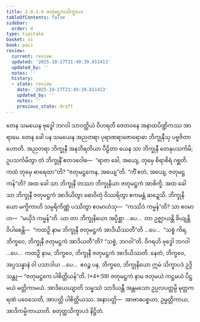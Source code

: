 ```yaml
---
title: 2.4.1.4 ဇတုမဋ္ဌကသိက္ခာပဒ
tableOfContents: false
sidebar:
  order: 4
type: tipitaka
basket: vi
book: paci
review:
  current: review
  updated: '2025-10-27T21:49:39.811413'
  updated_by: ''
  notes: ''
  history:
  - state: review
    date: '2025-10-27T21:49:39.811413'
    updated_by: ''
    notes: ''
    previous_state: draft
---
```



<ReviewStatus review={frontmatter.review} showDetails={true} />

<HypothesisAnnotation frontmatter={frontmatter} />

<DynamicBreadcrumb />

<Division number="806" book="paci" e="ch" v="2" p="342">

<Paragraph number="2592" book="paci">
တေန သမယေန ဗုဒ္ဓေါ ဘဂဝါ သာဝတ္ထိယံ ဝိဟရတိ ဇေတဝနေ အနာထပိဏ္ဍိကဿ အာရာမေ. တေန ခေါ ပန သမယေန အညတရာ ပုရာဏရာဇောရောဓာ ဘိက္ခုနီသု ပဗ္ဗဇိတာ ဟောတိ. အညတရာ ဘိက္ခုနီ အနဘိရတိယာ ပီဠိတာ ယေန သာ ဘိက္ခုနီ တေနုပသင်္ကမိ; ဥပသင်္ကမိတွာ တံ ဘိက္ခုနိံ ဧတဒဝေါစ—  “ရာဇာ ခေါ, အယျေ, တုမှေ စိရာစိရံ ဂစ္ဆတိ. ကထံ တုမှေ ဓာရေထာ”တိ? “ဇတုမဋ္ဌကေန, အယျေ”တိ. “ကိံ ဧတံ, အယျေ, ဇတုမဋ္ဌကန်”တိ? အထ ခေါ သာ ဘိက္ခုနီ တဿာ ဘိက္ခုနိယာ ဇတုမဋ္ဌကံ အာစိက္ခိ. အထ ခေါ သာ ဘိက္ခုနီ ဇတုမဋ္ဌကံ အာဒိယိတွာ ဓောဝိတုံ ဝိဿရိတွာ ဧကမန္တံ ဆဍ္ဍေသိ. ဘိက္ခုနိယော မက္ခိကာဟိ သမ္ပရိကိဏ္ဏံ ပဿိတွာ ဧဝမာဟံသု—  “ကဿိဒံ ကမ္မန်”တိ? သာ ဧဝမာဟ—  “မယှိဒံ ကမ္မန်”တိ.
</Paragraph>

<Paragraph number="2593" book="paci">
ယာ တာ ဘိက္ခုနိယော အပ္ပိစ္ဆာ …ပေ…  တာ ဥဇ္ဈာယန္တိ ခိယျန္တိ ဝိပါစေန္တိ—  “ကထဉှိ နာမ ဘိက္ခုနီ ဇတုမဋ္ဌကံ အာဒိယိဿတီ”တိ …ပေ…  “သစ္စံ ကိရ, ဘိက္ခဝေ, ဘိက္ခုနီ ဇတုမဋ္ဌကံ အာဒိယတီ”တိ? “သစ္စံ, ဘဂဝါ”တိ. ဝိဂရဟိ ဗုဒ္ဓေါ ဘဂဝါ …ပေ…  ကထဉှိ နာမ, ဘိက္ခဝေ, ဘိက္ခုနီ ဇတုမဋ္ဌကံ အာဒိယိဿတိ. နေတံ, ဘိက္ခဝေ, အပ္ပသန္နာနံ ဝါ ပသာဒါယ …ပေ…  ဧဝဉ္စ ပန, ဘိက္ခဝေ, ဘိက္ခုနိယော ဣမံ သိက္ခာပဒံ ဥဒ္ဒိသန္တု—
</Paragraph>

</Division>
<Division number="807" book="paci" e="ch" v="2" p="343">

<Paragraph number="2594" book="paci">
<Emphasis>“ဇတုမဋ္ဌကေ ပါစိတ္တိယန်”</Emphasis>တိ. (*4*:<Emphasis>59</Emphasis>)
</Paragraph>

</Division>
<Division number="808" book="paci" e="ch" v="2" p="343">

<Paragraph number="2595" book="paci">
<Emphasis>ဇတုမဋ္ဌကံ</Emphasis> နာမ ဇတုမယံ ကဋ္ဌမယံ ပိဋ္ဌမယံ မတ္တိကာမယံ.
</Paragraph>

<Paragraph number="2596" book="paci">
<Emphasis>အာဒိယေယျာ</Emphasis>တိ သမ္ဖဿံ သာဒိယန္တီ အန္တမသော ဥပ္ပလပတ္တမ္ပိ မုတ္တကရဏံ ပဝေသေတိ, အာပတ္တိ ပါစိတ္တိယဿ.
</Paragraph>

</Division>
<Division number="809" book="paci" e="ch" v="2" p="343">

<Paragraph number="2597" book="paci">
အနာပတ္တိ—  အာဗာဓပစ္စယာ, ဥမ္မတ္တိကာယ, အာဒိကမ္မိကာယာတိ.

</Paragraph>
</Division>

<Paragraph number="2598" type="center" book="paci">
စတုတ္ထသိက္ခာပဒံ နိဋ္ဌိတံ.
</Paragraph>